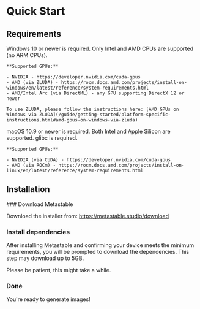 
# Quick Start

## Requirements

<Tabs>
  <Tab label="Windows">
    Windows 10 or newer is required. Only Intel and AMD CPUs are supported (no ARM CPUs).

    **Supported GPUs:**

    - NVIDIA - https://developer.nvidia.com/cuda-gpus
    - AMD (via ZLUDA) - https://rocm.docs.amd.com/projects/install-on-windows/en/latest/reference/system-requirements.html
    - AMD/Intel Arc (via DirectML) - any GPU supporting DirectX 12 or newer

    To use ZLUDA, please follow the instructions here: [AMD GPUs on Windows via ZLUDA](/guide/getting-started/platform-specific-instructions.html#amd-gpus-on-windows-via-zluda)

  </Tab>
  <Tab label="macOS">
    macOS 10.9 or newer is required. Both Intel and Apple Silicon are supported.
  </Tab>
  <Tab label="Linux">
    glibc is required.

    **Supported GPUs:**

    - NVIDIA (via CUDA) - https://developer.nvidia.com/cuda-gpus
    - AMD (via ROCm) - https://rocm.docs.amd.com/projects/install-on-linux/en/latest/reference/system-requirements.html

  </Tab>
</Tabs>

## Installation

<Steps>
### Download Metastable

Download the installer from: https://metastable.studio/download

### Install dependencies

After installing Metastable and confirming your device meets the minimum requirements, you will be prompted to download the dependencies. This step may download up to 5GB.

Please be patient, this might take a while.

### Done

You're ready to generate images!

</Steps>
